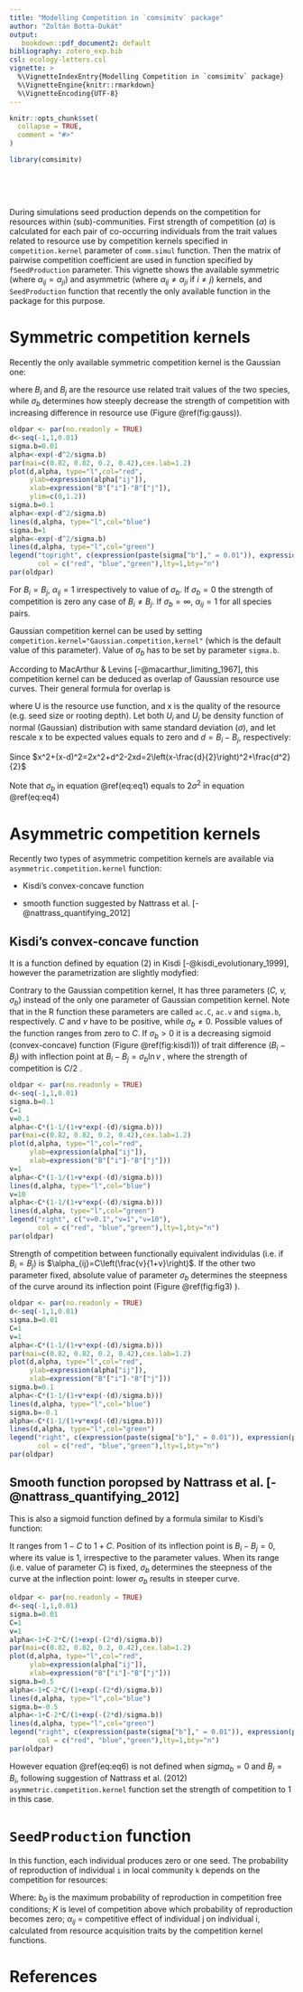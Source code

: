 ```yaml
---
title: "Modelling Competition in `comsimitv` package"
author: "Zoltán Botta-Dukát"
output: 
   bookdown::pdf_document2: default
bibliography: zotero_exp.bib
csl: ecology-letters.csl
vignette: >
  %\VignetteIndexEntry{Modelling Competition in `comsimitv` package}
  %\VignetteEngine{knitr::rmarkdown}
  %\VignetteEncoding{UTF-8}
---
```


```r
knitr::opts_chunk$set(
  collapse = TRUE,
  comment = "#>"
)
```

```r
library(comsimitv)
```
&nbsp;

&nbsp;
  
  
During simulations seed production depends on the competition for resources within (sub)-communities.
First strength of competition ($\alpha$) is calculated for each pair of co-occurring individuals from the trait values related to resource use by competition kernels specified in `competition.kernel` parameter of `comm.simul` function. Then the matrix of pairwise competition coefficient are used in function specified by `fSeedProduction` parameter. This vignette shows the available 
symmetric (where $\alpha_{ij}=\alpha_{ji}$) and asymmetric  (where $\alpha_{ij} \ne \alpha_{ji}$ if $i \ne j$) kernels, and `SeedProduction` function that recently the only available function in the package for this purpose.

# Symmetric competition kernels
Recently the only available symmetric competition kernel is the Gaussian one:
\begin{equation}
\alpha_{ij}=\exp\left(-\frac{(B_i-B_j)^2}{\sigma_b}\right) 
(\#eq:eq1)
\end{equation}

where $B_i$ and $B_j$ are the resource use related trait values of the two species, while $\sigma_b$ determines how steeply decrease the strength of competition with increasing difference in resource use (Figure \@ref(fig:gauss)). 

```r
oldpar <- par(no.readonly = TRUE)
d<-seq(-1,1,0.01)
sigma.b=0.01
alpha<-exp(-d^2/sigma.b)
par(mai=c(0.82, 0.82, 0.2, 0.42),cex.lab=1.2)
plot(d,alpha, type="l",col="red",
     ylab=expression(alpha["ij"]),
     xlab=expression("B"["i"]-"B"["j"]),
     ylim=c(0,1.2))
sigma.b=0.1
alpha<-exp(-d^2/sigma.b)
lines(d,alpha, type="l",col="blue")
sigma.b=1
alpha<-exp(-d^2/sigma.b)
lines(d,alpha, type="l",col="green")
legend("topright", c(expression(paste(sigma["b"]," = 0.01")), expression(paste(sigma["b"]," = 0.1")),expression(paste(sigma["b"]," = 1"))),
       col = c("red", "blue","green"),lty=1,bty="n")
par(oldpar)
```

For $B_i=B_j$, $\alpha_{ij}=1$ irrespectively to value of $\sigma_b$. If $\sigma_b=0$ the strength of competition is zero any case of $B_i\ne B_j$. If $\sigma_b=\infty$, $\alpha_{ij}=1$ for all species pairs.

Gaussian competition kernel can be used by setting `competition.kernel="Gaussian.competition,kernel"` (which is the default value of this parameter). Value of $\sigma_b$ has to be set by parameter `sigma.b`.

According to MacArthur & Levins [-@macarthur_limiting_1967], this competition kernel can be deduced as overlap of Gaussian resource use curves. Their general formula for overlap is

\begin{equation}
\alpha_{ij}=\frac{\int_{-\infty}^{\infty} U_i(x) U_j(x) \; dx}{\int_{-\infty}^{\infty} U_i^2(x)  \; dx}
\end{equation}

where U is the resource use function, and x is the quality of the resource (e.g. seed size or rooting depth). 
Let both $U_i$ and $U_j$ be density function of normal (Gaussian) distribution with same standard deviation ($\sigma$), and let rescale x to be expected values equals to zero and $d=B_i-B_j$, respectively:

\begin{equation}
\alpha_{ij}=\frac{\int_{-\infty}^{\infty} \exp\left(-\frac{x^2}{\sigma^2}\right) \exp\left(-\frac{(x-d)^2}{\sigma^2}\right) \; dx}{\int_{-\infty}^{\infty} \left[\exp\left(-\frac{x^2}{\sigma^2}\right)\right]^2  \; dx}= \frac{\int_{-\infty}^{\infty} \exp\left(-\frac{x^2+(x-d)^2}{\sigma^2}\right) \; dx}{\int_{-\infty}^{\infty} \exp\left(-\frac{2x^2}{\sigma^2}\right)  \; dx}
\end{equation}

Since $x^2+(x-d)^2=2x^2+d^2-2xd=2\left(x-\frac{d}{2}\right)^2+\frac{d^2}{2}$

\begin{equation}
\alpha_{ij}= \frac{\exp\left(\frac{d^2}{2\sigma^2}\right)\int_{-\infty}^{\infty} \exp\left(-\frac{2(x-d/2)^2}{\sigma^2}\right) \; dx}{\int_{-\infty}^{\infty} \exp\left(-\frac{2x^2}{\sigma^2}\right)  \; dx}=\exp\left(\frac{d^2}{2\sigma^2}\right)
(\#eq:eq4)
\end{equation}

Note that $\sigma_b$ in equation \@ref(eq:eq1) equals to $2\sigma^2$ in equation \@ref(eq:eq4)


# Asymmetric competition kernels
Recently two types of asymmetric competition kernels are available via `asymmetric.competition.kernel` function:

- Kisdi's convex-concave function

- smooth function suggested by Nattrass et al. [-@nattrass_quantifying_2012]


## Kisdi's convex-concave function
It is a function defined by equation (2) in Kisdi [-@kisdi_evolutionary_1999], however the parametrization are slightly modyfied:

\begin{equation}
\alpha_{ij}=C\left(1-\frac{1}{1+v\exp\left(-\frac{B_i-B_j}{\sigma_b}\right)}\right)
(\#eq:eq5)
\end{equation}


Contrary to the Gaussian competition kernel, It has three parameters (*C, v, $\sigma_b$*) instead of the only one parameter of Gaussian competition kernel. Note that in the R function these parameters are called `ac.C`, `ac.v` and `sigma.b`, respectively. $C$ and $v$ have to be positive, while $\sigma_b\neq0$.
Possible values of the function ranges from zero to *C*. If $\sigma_b>0$ it is a decreasing sigmoid (convex-concave) function (Figure \@ref(fig:kisdi1)) of trait difference ($B_i-B_j$) with inflection point at $B_i-B_j=\sigma_b\ln v$ , where the strength of competition is *C*/2 . 

```r
oldpar <- par(no.readonly = TRUE)
d<-seq(-1,1,0.01)
sigma.b=0.1
C=1
v=0.1
alpha<-C*(1-1/(1+v*exp(-(d)/sigma.b)))
par(mai=c(0.82, 0.82, 0.2, 0.42),cex.lab=1.2)
plot(d,alpha, type="l",col="red",
     ylab=expression(alpha["ij"]),
     xlab=expression("B"["i"]-"B"["j"]))
v=1
alpha<-C*(1-1/(1+v*exp(-(d)/sigma.b)))
lines(d,alpha, type="l",col="blue")
v=10
alpha<-C*(1-1/(1+v*exp(-(d)/sigma.b)))
lines(d,alpha, type="l",col="green")
legend("right", c("v=0.1","v=1","v=10"),
       col = c("red", "blue","green"),lty=1,bty="n")
par(oldpar)
```


Strength of competition between functionally equivalent individulas (i.e. if $B_i=B_j$) is $\alpha_{ij}=C\left(\frac{v}{1+v}\right)$. 
If the other two parameter fixed, absolute value of parameter $\sigma_b$ determines the steepness of the curve around its inflection point (Figure \@ref(fig:fig3) ).



```r
oldpar <- par(no.readonly = TRUE) 
d<-seq(-1,1,0.01)
sigma.b=0.01
C=1
v=1
alpha<-C*(1-1/(1+v*exp(-(d)/sigma.b)))
par(mai=c(0.82, 0.82, 0.2, 0.42),cex.lab=1.2)
plot(d,alpha, type="l",col="red",
     ylab=expression(alpha["ij"]),
     xlab=expression("B"["i"]-"B"["j"]))
sigma.b=0.1
alpha<-C*(1-1/(1+v*exp(-(d)/sigma.b)))
lines(d,alpha, type="l",col="blue")
sigma.b=-0.1
alpha<-C*(1-1/(1+v*exp(-(d)/sigma.b)))
lines(d,alpha, type="l",col="green")
legend("right", c(expression(paste(sigma["b"]," = 0.01")), expression(paste(sigma["b"]," = 0.1")),expression(paste(sigma["b"]," = -0.1"))),
       col = c("red", "blue","green"),lty=1,bty="n")
par(oldpar)
```


## Smooth function poropsed by Nattrass et al. [-@nattrass_quantifying_2012]
This is also a sigmoid function defined by a formula similar to Kisdi's function:

\begin{equation}
\alpha_{ij}=1+C-\frac{2C}{1+\exp(-\frac{2(B_i-B_j)}{\sigma_b})}
(\#eq:eq6)
\end{equation}

It ranges from $1-C$ to $1+C$. Position of its inflection point is $B_i-B_j=0$, where its value is 1, irrespective to the parameter values. When its range (i.e. value of parameter $C$) is fixed, $\sigma_b$ determines the steepness of the curve at the inflection point: lower $\sigma_b$ results in steeper curve.

```r
oldpar <- par(no.readonly = TRUE)
d<-seq(-1,1,0.01)
sigma.b=0.01
C=1
v=1
alpha<-1+C-2*C/(1+exp(-(2*d)/sigma.b))
par(mai=c(0.82, 0.82, 0.2, 0.42),cex.lab=1.2)
plot(d,alpha, type="l",col="red",
     ylab=expression(alpha["ij"]),
     xlab=expression("B"["i"]-"B"["j"]))
sigma.b=0.5
alpha<-1+C-2*C/(1+exp(-(2*d)/sigma.b))
lines(d,alpha, type="l",col="blue")
sigma.b=-0.5
alpha<-1+C-2*C/(1+exp(-(2*d)/sigma.b))
lines(d,alpha, type="l",col="green")
legend("right", c(expression(paste(sigma["b"]," = 0.01")), expression(paste(sigma["b"]," = 0.5")),expression(paste(sigma["b"]," = -0.5"))),
       col = c("red", "blue","green"),lty=1,bty="n")
par(oldpar)
```



However equation \@ref(eq:eq6) is not defined when $sigma_b=0$ and $B_j=B_i$, following suggestion of Nattrass et al. (2012) `asymmetric.competition.kernel` function set the strength of competition to 1 in this case.

# `SeedProduction` function
In this function, each individual produces zero or one seed. The probability of reproduction of individual `i` in local community `k` depends on the competition for resources:

\begin{equation}
p_{ik}=b_0*\max\left(\frac{K-\sum_{i \in k} \alpha_{ij}}{K},0\right)
\end{equation}




Where: $b_0$ is the maximum probability of reproduction in competition free conditions; $K$ is level of competition above which probability of reproduction becomes zero; $\alpha_{ij}$ = competitive effect of individual j on individual i, calculated from resource acquisition traits by the competition kernel functions.

# References



